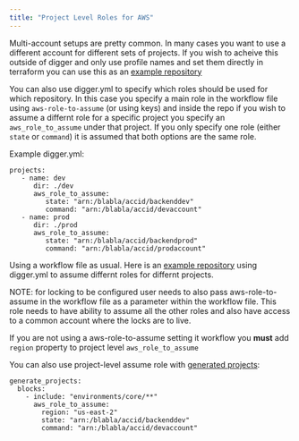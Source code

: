 ```yaml
---
title: "Project Level Roles for AWS"
---
```


Multi-account setups are pretty common. In many cases you want to use a different account for
different sets of projects. If you wish to acheive this outside of digger and only use profile names and set
them directly in terraform you can use this as an [example repository](https://github.com/diggerhq/demo-assume-role-multi-account-aws)

You can also use digger.yml to specify which roles should be used for which repository. In this case you specify a main
role in the workflow file using `aws-role-to-assume` (or using keys) and inside the repo if you wish to assume
a differnt role for a specific project you specify an `aws_role_to_assume` under that project. 
If you only specify one role (either `state` or `command`) it is assumed that both options are the same role.

Example digger.yml:

```
projects:
   - name: dev
      dir: ./dev
      aws_role_to_assume:
         state: "arn:/blabla/accid/backenddev"
         command: "arn:/blabla/accid/devaccount"
   - name: prod
      dir: ./prod
      aws_role_to_assume:
         state: "arn:/blabla/accid/backendprod"
         command: "arn:/blabla/accid/prodaccount"
```

Using a workflow file as usual. Here is an [example repository](https://github.com/diggerhq/demo-assume-role-multi-account-aws_diggeryml) using digger.yml to assume differnt roles for differnt projects.

<Note>
NOTE: for locking to be configured user needs to also pass aws-role-to-assume in the workflow file as a
parameter within the workflow file. This role needs to have ability to assume all the other roles and also have access to a common account where the locks are to live. 

If you are not using a aws-role-to-assume setting it workflow you **must** add ```region``` property to project level ```aws_role_to_assume```
</Note>

You can also use project-level assume role with [generated projects](/howto/generate-projects):

```
generate_projects:
  blocks:
    - include: "environments/core/**"
      aws_role_to_assume:
        region: "us-east-2" 
        state: "arn:/blabla/accid/backenddev"
        command: "arn:/blabla/accid/devaccount"
```

